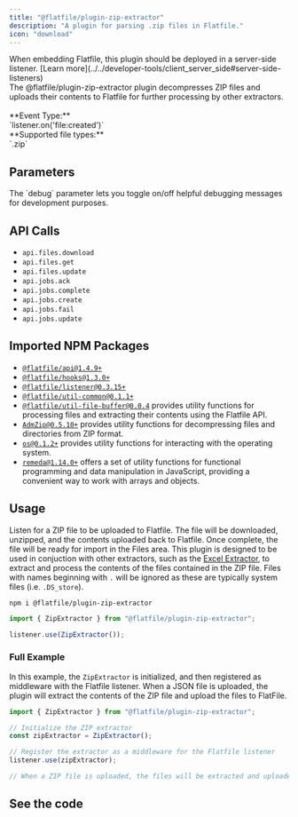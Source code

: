 ```yaml
---
title: "@flatfile/plugin-zip-extractor"
description: "A plugin for parsing .zip files in Flatfile."
icon: "download"
---
```


<Warning>
  When embedding Flatfile, this plugin should be deployed in a server-side
  listener. [Learn
  more](../../developer-tools/client_server_side#server-side-listeners)
</Warning>

<CardGroup cols={1}>
  <Card title="@flatfile/plugin-zip-extractor" icon="download">
    <br />
    The @flatfile/plugin-zip-extractor plugin decompresses ZIP files and uploads their contents to Flatfile for further processing by other extractors.
    <br/>
    <br/>
    **Event Type:**<br/>`listener.on('file:created')`
    <br/>
    **Supported file types:**<br/>`.zip`

  </Card>
</CardGroup>

## Parameters

<ParamField path="options.debug" default="false" type="boolean" optional>
  The `debug` parameter lets you toggle on/off helpful debugging messages for
  development purposes.
</ParamField>

## API Calls

- `api.files.download`
- `api.files.get`
- `api.files.update`
- `api.jobs.ack`
- `api.jobs.complete`
- `api.jobs.create`
- `api.jobs.fail`
- `api.jobs.update`

## Imported NPM Packages

- [`@flatfile/api@1.4.9+`](https://www.npmjs.com/package/@flatfile/api)
- [`@flatfile/hooks@1.3.0+`](https://www.npmjs.com/package/@flatfile/hooks)
- [`@flatfile/listener@0.3.15+`](https://www.npmjs.com/package/@flatfile/listener)
- [`@flatfile/util-common@0.1.1+`](../utils/common)
- [`@flatfile/util-file-buffer@0.0.4`](../utils/file-buffer) provides utility functions for processing files and extracting their contents using the Flatfile API.
- [`AdmZip@0.5.10+`](https://www.npmjs.com/package/adm-zip) provides utility functions for decompressing files and directories from ZIP format.
- [`os@0.1.2+`](https://nodejs.org/api/os.html) provides utility functions for interacting with the operating system.
- [`remeda@1.14.0+`](https://remedajs.com/) offers a set of utility functions for functional programming and data manipulation in JavaScript, providing a convenient way to work with arrays and objects.

## Usage

Listen for a ZIP file to be uploaded to Flatfile. The file will be downloaded, unzipped, and the contents uploaded back to Flatfile. Once complete, the file will be ready for import in the Files area. This plugin is designed to be used in conjuction with other extractors, such as the [Excel Extractor](../extractors/xlsx-extractor), to extract and process the contents of the files contained in the ZIP file. Files with names beginning with `.` will be ignored as these are typically system files (i.e. `.DS_store`).

```SSH install
npm i @flatfile/plugin-zip-extractor
```

```js import
import { ZipExtractor } from "@flatfile/plugin-zip-extractor";
```

```js listener.js
listener.use(ZipExtractor());
```

### Full Example

In this example, the `ZipExtractor` is initialized, and then registered as middleware with the Flatfile listener. When a JSON file is uploaded, the plugin will extract the contents of the ZIP file and upload the files to FlatFile.

```javascript
import { ZipExtractor } from "@flatfile/plugin-zip-extractor";

// Initialize the ZIP extractor
const zipExtractor = ZipExtractor();

// Register the extractor as a middleware for the Flatfile listener
listener.use(zipExtractor);

// When a ZIP file is uploaded, the files will be extracted and uploaded.
```

## See the code

<CardGroup cols={2}>
  <Card
    title="@flatfile/plugin-zip-extractor"
    href="https://github.com/FlatFilers/flatfile-plugins/tree/main/plugins/zip-extractor"
    icon="github"
  ></Card>
</CardGroup>
